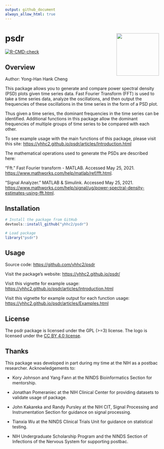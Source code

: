 ```yaml
---
output: github_document
always_allow_html: true
---
```


<!-- README.md is generated from README.Rmd. Please edit that file -->

# psdr <a href='https://yhhc2.github.io/psdr/'><img src='man/figures/logo.png' align="right" height="139" /></a>

<!-- badges: start -->
  [![R-CMD-check](https://github.com/yhhc2/psdr/workflows/R-CMD-check/badge.svg)](https://github.com/yhhc2/psdr/actions)
<!-- badges: end -->

## Overview

Author: Yong-Han Hank Cheng

This package allows you to generate and compare power spectral density (PSD)
plots given time series data. Fast Fourier Transform (FFT) is used to take a time 
series data, analyze the oscillations, and then output the frequencies of these 
oscillations in the time series in the form of a PSD plot.

Thus given a time series, the dominant frequencies in the time series can be 
identified. Additional functions in this package allow the dominant frequencies 
of multiple groups of time series to be compared with each other. 

To see example usage with the main functions of this package, please visit
this site: <https://yhhc2.github.io/psdr/articles/Introduction.html>

The mathematical operations used to generate the PSDs are described here:

“Fft.” Fast Fourier transform - MATLAB. Accessed May 25, 2021. 
<https://www.mathworks.com/help/matlab/ref/fft.html>. 

“Signal Analyzer.” MATLAB &amp; Simulink. Accessed May 25, 2021. <https://www.mathworks.com/help/signal/ug/power-spectral-density-estimates-using-fft.html>. 

## Installation

```r
# Install the package from GitHub
devtools::install_github("yhhc2/psdr")
```

```r
# Load package
library("psdr")

```

## Usage

Source code: <https://github.com/yhhc2/psdr>

Visit the package's website: <https://yhhc2.github.io/psdr/>

Visit this vignette for example usage: <https://yhhc2.github.io/psdr/articles/Introduction.html>

Visit this vignette for example output for each function usage: <https://yhhc2.github.io/psdr/articles/Examples.html>

## License
The psdr package is licensed under the GPL (>=3) license. The logo is licensed under the <a href='https://creativecommons.org/licenses/by/4.0/'> CC BY 4.0 license</a>.

## Thanks
This package was developed in part during my time at the NIH as a postbac researcher. Acknowledgements to: 

+ Kory Johnson and Yang Fann at the NINDS Bioinformatics Section for mentorship. 

+ Jonathan Pomeraniec at the NIH Clinical Center for providing datasets to validate usage of package.  

+ John Kakareka and Randy Pursley at the NIH CIT, Signal Processing and Instrumentation Section for guidance on signal processing.  

+ Tianxia Wu at the NINDS Clinical Trials Unit for guidance on statistical testing.  

+ NIH Undergraduate Scholarship Program and the NINDS Section of Infections of the Nervous System for supporting postbac. 
